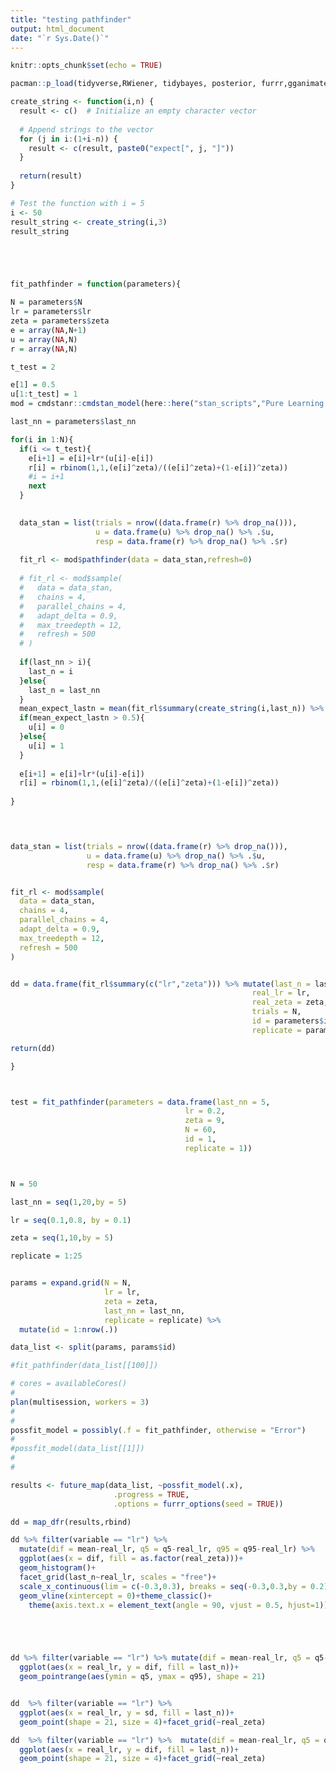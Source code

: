 ```yaml
---
title: "testing pathfinder"
output: html_document
date: "`r Sys.Date()`"
---
```


```r
knitr::opts_chunk$set(echo = TRUE)

pacman::p_load(tidyverse,RWiener, tidybayes, posterior, furrr,gganimate, cmdstanr, brms, furrr,ggridges,truncnorm,flextable,patchwork,extraDistr)

```


```r
create_string <- function(i,n) {
  result <- c()  # Initialize an empty character vector
  
  # Append strings to the vector
  for (j in i:(1+i-n)) {
    result <- c(result, paste0("expect[", j, "]"))
  }
  
  return(result)
}

# Test the function with i = 5
i <- 50
result_string <- create_string(i,3)
result_string





fit_pathfinder = function(parameters){

N = parameters$N
lr = parameters$lr
zeta = parameters$zeta
e = array(NA,N+1)
u = array(NA,N)
r = array(NA,N)

t_test = 2

e[1] = 0.5
u[1:t_test] = 1
mod = cmdstanr::cmdstan_model(here::here("stan_scripts","Pure Learning Models","RL2_pathfinder.stan"))

last_nn = parameters$last_nn

for(i in 1:N){
  if(i <= t_test){  
    e[i+1] = e[i]+lr*(u[i]-e[i])
    r[i] = rbinom(1,1,(e[i]^zeta)/((e[i]^zeta)+(1-e[i])^zeta))
    #i = i+1
    next
  }
  

  data_stan = list(trials = nrow((data.frame(r) %>% drop_na())),
                   u = data.frame(u) %>% drop_na() %>% .$u,
                   resp = data.frame(r) %>% drop_na() %>% .$r)
  
  fit_rl <- mod$pathfinder(data = data_stan,refresh=0)
  
  # fit_rl <- mod$sample(
  #   data = data_stan,
  #   chains = 4,
  #   parallel_chains = 4,
  #   adapt_delta = 0.9,
  #   max_treedepth = 12,
  #   refresh = 500
  # )
  
  if(last_nn > i){
    last_n = i
  }else{
    last_n = last_nn
  }
  mean_expect_lastn = mean(fit_rl$summary(create_string(i,last_n)) %>% .$mean)
  if(mean_expect_lastn > 0.5){
    u[i] = 0
  }else{
    u[i] = 1
  }
  
  e[i+1] = e[i]+lr*(u[i]-e[i])
  r[i] = rbinom(1,1,(e[i]^zeta)/((e[i]^zeta)+(1-e[i])^zeta))
  
}

  


data_stan = list(trials = nrow((data.frame(r) %>% drop_na())),
                 u = data.frame(u) %>% drop_na() %>% .$u,
                 resp = data.frame(r) %>% drop_na() %>% .$r)


fit_rl <- mod$sample(
  data = data_stan,
  chains = 4,
  parallel_chains = 4,
  adapt_delta = 0.9,
  max_treedepth = 12,
  refresh = 500
)


dd = data.frame(fit_rl$summary(c("lr","zeta"))) %>% mutate(last_n = last_nn,
                                                      real_lr = lr,
                                                      real_zeta = zeta,
                                                      trials = N,
                                                      id = parameters$id,
                                                      replicate = parameters$replicate)

return(dd)

}



test = fit_pathfinder(parameters = data.frame(last_nn = 5,
                                       lr = 0.2,
                                       zeta = 9,
                                       N = 60,
                                       id = 1,
                                       replicate = 1))



N = 50

last_nn = seq(1,20,by = 5)

lr = seq(0.1,0.8, by = 0.1)

zeta = seq(1,10,by = 5)

replicate = 1:25


params = expand.grid(N = N,
                     lr = lr,
                     zeta = zeta,
                     last_nn = last_nn,
                     replicate = replicate) %>% 
  mutate(id = 1:nrow(.))

data_list <- split(params, params$id)

#fit_pathfinder(data_list[[100]])

# cores = availableCores()
# 
plan(multisession, workers = 3)
# 
# 
possfit_model = possibly(.f = fit_pathfinder, otherwise = "Error")
# 
#possfit_model(data_list[[1]])
#
# 

results <- future_map(data_list, ~possfit_model(.x),
                       .progress = TRUE,
                       .options = furrr_options(seed = TRUE))

dd = map_dfr(results,rbind)
```


```r
dd %>% filter(variable == "lr") %>% 
  mutate(dif = mean-real_lr, q5 = q5-real_lr, q95 = q95-real_lr) %>% 
  ggplot(aes(x = dif, fill = as.factor(real_zeta)))+
  geom_histogram()+
  facet_grid(last_n~real_lr, scales = "free")+ 
  scale_x_continuous(lim = c(-0.3,0.3), breaks = seq(-0.3,0.3,by = 0.2),labels = seq(-0.3,0.3,by = 0.2))+
  geom_vline(xintercept = 0)+theme_classic()+
    theme(axis.text.x = element_text(angle = 90, vjust = 0.5, hjust=1))





dd %>% filter(variable == "lr") %>% mutate(dif = mean-real_lr, q5 = q5-real_lr, q95 = q95-real_lr) %>% 
  ggplot(aes(x = real_lr, y = dif, fill = last_n))+
  geom_pointrange(aes(ymin = q5, ymax = q95), shape = 21)


dd  %>% filter(variable == "lr") %>% 
  ggplot(aes(x = real_lr, y = sd, fill = last_n))+
  geom_point(shape = 21, size = 4)+facet_grid(~real_zeta)

dd  %>% filter(variable == "lr") %>%  mutate(dif = mean-real_lr, q5 = q5-real_lr, q95 = q95-real_lr) %>% 
  ggplot(aes(x = real_lr, y = dif, fill = last_n))+
  geom_point(shape = 21, size = 4)+facet_grid(~real_zeta)

```

